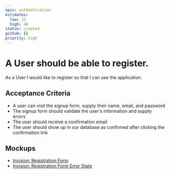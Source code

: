 ```yaml
---
epic: authentication
estimates:
  low: 12
  high: 40
status: created
github: {}
priority: high
---
```


# A User should be able to register.

As a User I would like to register so that I can use the application.

## Acceptance Criteria

- A user can visit the signup form, supply their name, email, and password
- The signup form should validate the user's information and supply errors
- The user should receive a confirmation email
- The user should show up in our database as confirmed after clicking the confirmation link

## Mockups

- [Invision: Registration Form](https://invisionapp.com)
- [Invision: Registration Form Error State](https://invisionapp.com)
